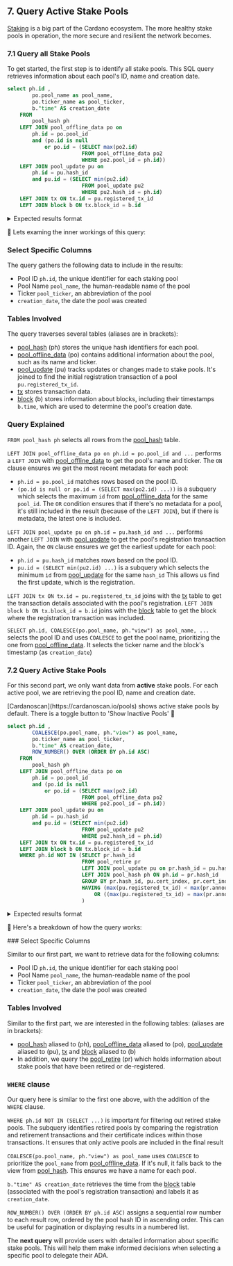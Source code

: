
## 7. Query Active Stake Pools

[Staking](https://cardano.org/stake-pool-delegation/) is a big part of the Cardano ecosystem. The more healthy stake pools in operation, the more secure and resilient the network becomes. 

### 7.1 Query all Stake Pools

To get started, the first step is to identify all stake pools. This SQL query retrieves information about each pool's ID, name and creation date.

```sql
select ph.id ,
		po.pool_name as pool_name,
		po.ticker_name as pool_ticker,
		b."time" AS creation_date
	FROM
		pool_hash ph
	LEFT JOIN pool_offline_data po on
		ph.id = po.pool_id
		and (po.id is null
			or po.id = (SELECT max(po2.id)
						FROM pool_offline_data po2
						WHERE po2.pool_id = ph.id))
	LEFT JOIN pool_update pu on
		ph.id = pu.hash_id
		and pu.id = (SELECT	min(pu2.id)
						FROM pool_update pu2
						WHERE pu2.hash_id = ph.id)
	LEFT JOIN tx ON tx.id = pu.registered_tx_id 
	LEFT JOIN block b ON tx.block_id = b.id 
```

<details>
<summary>
Expected results format
</summary>

```sql

     id   |      pool_name	      	  |  pool_ticker |      creation_date  		 
----------+---------------------------+--------------+-------------------------
     1    |       				      |     	     |  2022-06-21 00:00:40.000 
	 2    |         			      |              |  2022-06-21 00:00:40.000 
	 3	  |     	     			  |              |  2022-06-21 00:00:40.000 
	 4	  |    ANGEL stake pool		  |	    ANGEL	 |  2022-10-20 21:21:59.000 
     5    |      CanadaStakes	      |     CAN1     |  2022-10-20 21:30:58.000		
	 6	  |    SION stake pool		  |	    SION	 |  2022-10-20 21:35:52.000 
     7    | PANL Stake Pool(Pre-Prod) |     PANL     |  2022-10-20 22:24:32.000	
     8    |    intertree Flight	      |     INTRT    |  2022-10-20 23:20:38.000
     .    |      ................     |     .....    |  ................. 	
	 	 	  
(Note: full results trimmed for readability)
```

</details>

🔎 Lets examing the inner workings of this query:

<Steps>

### Select Specific Columns

The query gathers the following data to include in the results:

- Pool ID `ph.id`, the unique identifier for each staking pool
- Pool Name `pool_name`, the human-readable name of the pool
- Ticker `pool_ticker`, an abbreviation of the pool
- `creation_date`, the date the pool was created

### Tables Involved

The query traverses several tables (aliases are in brackets):

- [pool_hash](https://github.com/cardano-foundation/cf-ledger-sync/blob/main/docs/pages/schema.md#pool_hash) (ph) stores the unique hash identifiers for each pool.
- [pool_offline_data](https://github.com/cardano-foundation/cf-ledger-sync/blob/main/docs/pages/schema.md#pool_offline_data) (po) contains additional information about the pool, such as its name and ticker.
- [pool_update](https://github.com/cardano-foundation/cf-ledger-sync/blob/main/docs/pages/schema.md#pool_update) (pu) tracks updates or changes made to stake pools. It's joined to find the initial registration transaction of a pool `pu.registered_tx_id`.
- [tx](https://github.com/cardano-foundation/cf-ledger-sync/blob/main/docs/pages/schema.md#tx) stores transaction data. 
- [block](https://github.com/cardano-foundation/cf-ledger-sync/blob/main/docs/pages/schema.md#block) (b) stores information about blocks, including their timestamps `b.time`, which are used to determine the pool's creation date.

### Query Explained

`FROM pool_hash ph` selects all rows from the [pool_hash](https://github.com/cardano-foundation/cf-ledger-sync/blob/main/docs/pages/schema.md#pool_hash) table.

`LEFT JOIN pool_offline_data po on ph.id = po.pool_id and ...` performs a `LEFT JOIN` with [pool_offline_data](https://github.com/cardano-foundation/cf-ledger-sync/blob/main/docs/pages/schema.md#pool_offline_data) to get the pool's name and ticker. The `ON` clause ensures we get the most recent metadata for each pool:
 - `ph.id = po.pool_id` matches rows based on the pool ID.
 - `(po.id is null or po.id = (SELECT max(po2.id) ...))` is a subquery which selects the maximum `id` from [pool_offline_data](https://github.com/cardano-foundation/cf-ledger-sync/blob/main/docs/pages/schema.md#pool_offline_data) for the same `pool_id`.
The `OR` condition ensures that if there's no metadata for a pool, it's still included in the result (because of the 
`LEFT JOIN`), but if there is metadata, the latest one is included.

`LEFT JOIN pool_update pu on ph.id = pu.hash_id and ...` performs another `LEFT JOIN` with [pool_update](https://github.com/cardano-foundation/cf-ledger-sync/blob/main/docs/pages/schema.md#pool_update) to get the pool's registration transaction ID. Again, the `ON` clause ensures we get the earliest update for each pool:
 - `ph.id = pu.hash_id` matches rows based on the pool ID.
 - `pu.id = (SELECT min(pu2.id) ...)` is a subquery which selects the minimum `id` from [pool_update](https://github.com/cardano-foundation/cf-ledger-sync/blob/main/docs/pages/schema.md#pool_update) for the same `hash_id`
This allows us find the first update, which is the registration.

`LEFT JOIN tx ON tx.id = pu.registered_tx_id` joins with the [tx](https://github.com/cardano-foundation/cf-ledger-sync/blob/main/docs/pages/schema.md#tx) table to get the transaction details associated with the pool's registration. `LEFT JOIN block b ON tx.block_id = b.id` joins with the [block](https://github.com/cardano-foundation/cf-ledger-sync/blob/main/docs/pages/schema.md#block) table to get the block where the registration transaction was included.

`SELECT ph.id, COALESCE(po.pool_name, ph."view") as pool_name, ...` selects the pool ID and uses `COALESCE` to get the pool name, prioritizing the one from [pool_offline_data](https://github.com/cardano-foundation/cf-ledger-sync/blob/main/docs/pages/schema.md#pool_offline_data). It selects the ticker name and the block's timestamp (as `creation_date`)



</Steps>


### 7.2 Query Active Stake Pools

For this second part, we only want data from **active** stake pools. For each active pool, we are retrieving the pool ID, name and creation date. 

<Callout type="info" emoji="💡">
[Cardanoscan](https://cardanoscan.io/pools) shows active stake pools by default. There is a toggle button to 'Show Inactive Pools' 🔎 
</ Callout>

```sql
select ph.id ,
		COALESCE(po.pool_name, ph."view") as pool_name,
		po.ticker_name as pool_ticker,
		b."time" AS creation_date,
		ROW_NUMBER() OVER (ORDER BY ph.id ASC) 
	FROM
		pool_hash ph
	LEFT JOIN pool_offline_data po on
		ph.id = po.pool_id
		and (po.id is null
			or po.id = (SELECT max(po2.id)
						FROM pool_offline_data po2
						WHERE po2.pool_id = ph.id))
	LEFT JOIN pool_update pu on
		ph.id = pu.hash_id
		and pu.id = (SELECT	min(pu2.id)
						FROM pool_update pu2
						WHERE pu2.hash_id = ph.id)
	LEFT JOIN tx ON tx.id = pu.registered_tx_id 
	LEFT JOIN block b ON tx.block_id = b.id 
	WHERE ph.id NOT IN (SELECT pr.hash_id
				        FROM pool_retire pr
				        LEFT JOIN pool_update pu on	pr.hash_id = pu.hash_id
				        LEFT JOIN pool_hash ph ON ph.id = pr.hash_id
				        GROUP BY pr.hash_id, pu.cert_index, pr.cert_index
				        HAVING (max(pu.registered_tx_id) < max(pr.announced_tx_id))
				        	OR ((max(pu.registered_tx_id) = max(pr.announced_tx_id)) AND (max(pu.cert_index) < max(pr.cert_index)))
						) 
```

<details>
<summary>
Expected results format
</summary>

```sql

     id   |      pool_name	      	  |  pool_ticker |      creation_date  		| row_number  
----------+---------------------------+--------------+--------------------------+------------ 
     4    |      ANGEL stake pool     |     ANGEL    |  2022-10-20 21:21:59.000 | 	1
	 5    |      CanadaStakes	      |     CAN1     |  2022-10-20 21:30:58.000 | 	2
	 6	  |     SION stake pool	      |     SION     |  2022-10-20 21:35:52.000 | 	3
	 7	  |  PANL Stake Pool(Pre-Prod)|	    PANL	 |  2022-10-20 22:24:32.000 | 	4
     .    |      ................     |     .....    |  ................. 		|	. 
           
(Note: full results trimmed for readability)
```

</details>


🔎 Here's a breakdown of how the query works:

<Steps>
### Select Specific Columns

Similar to our first part, we want to retrieve data for the following columns:

- Pool ID `ph.id`, the unique identifier for each staking pool
- Pool Name `pool_name`, the human-readable name of the pool
- Ticker `pool_ticker`, an abbreviation of the pool
- `creation_date`, the date the pool was created

### Tables Involved

Similar to the first part, we are interested in the following tables:  (aliases are in brackets):

- [pool_hash](https://github.com/cardano-foundation/cf-ledger-sync/blob/main/docs/pages/schema.md#pool_hash) aliased to (ph), [pool_offline_data](https://github.com/cardano-foundation/cf-ledger-sync/blob/main/docs/pages/schema.md#pool_offline_data) aliased to (po), [pool_update](https://github.com/cardano-foundation/cf-ledger-sync/blob/main/docs/pages/schema.md#pool_update) aliased to (pu),  [tx](https://github.com/cardano-foundation/cf-ledger-sync/blob/main/docs/pages/schema.md#tx) and [block](https://github.com/cardano-foundation/cf-ledger-sync/blob/main/docs/pages/schema.md#block) aliased to (b) 
- In addition, we query the [pool_retire](https://github.com/cardano-foundation/cf-ledger-sync/blob/main/docs/pages/schema.md#pool_retire) (pr) which holds information about stake pools that have been retired or de-registered.

### `WHERE` clause

Our query here is similar to the first one above, with the addition of the `WHERE` clause.

`WHERE ph.id NOT IN (SELECT ...)` is important for filtering out retired stake pools. The subquery identifies retired pools by comparing the registration and retirement transactions and their certificate indices within those transactions. It ensures that only active pools are included in the final result

`COALESCE(po.pool_name, ph."view") as pool_name` uses `COALESCE` to prioritize the `pool_name` from [pool_offline_data](https://github.com/cardano-foundation/cf-ledger-sync/blob/main/docs/pages/schema.md#pool_offline_data). If it's null, it falls back to the view from [pool_hash](https://github.com/cardano-foundation/cf-ledger-sync/blob/main/docs/pages/schema.md#pool_hash). This ensures we have a name for each pool.

`b."time" AS creation_date` retrieves the time from the [block](https://github.com/cardano-foundation/cf-ledger-sync/blob/main/docs/pages/schema.md#block) table (associated with the pool's registration transaction) and labels it as `creation_date`.

`ROW_NUMBER() OVER (ORDER BY ph.id ASC)` assigns a sequential row number to each result row, ordered by the pool hash ID in ascending order. This can be useful for pagination or displaying results in a numbered list.

</Steps>

The **next query** will provide users with detailed information about specific stake pools. This will help them make informed decisions when selecting a specific pool to delegate their ADA. 
